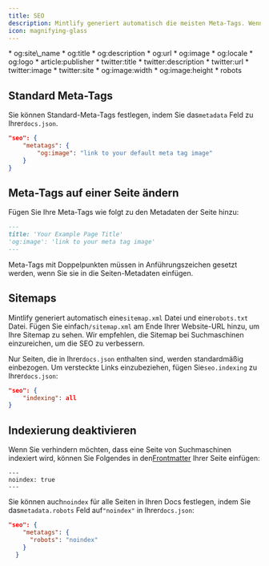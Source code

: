 ```yaml
---
title: SEO
description: Mintlify generiert automatisch die meisten Meta-Tags. Wenn Sie diese anpassen möchten, können Sie Standardwerte in docs.json festlegen oder sie pro Seite ändern.
icon: magnifying-glass
---
```


<Accordion title="Supported Meta Tags">
  * og:site\_name
  * og:title
  * og:description
  * og:url
  * og:image
  * og:locale
  * og:logo
  * article:publisher
  * twitter:title
  * twitter:description
  * twitter:url
  * twitter:image
  * twitter:site
  * og:image:width
  * og:image:height
  * robots
</Accordion>

## Standard Meta-Tags

Sie können Standard-Meta-Tags festlegen, indem Sie das`metadata` Feld zu Ihrer`docs.json`.

```json
"seo": {
    "metatags": {
        "og:image": "link to your default meta tag image"
    }
}
```

## Meta-Tags auf einer Seite ändern

Fügen Sie Ihre Meta-Tags wie folgt zu den Metadaten der Seite hinzu:

```md
---
title: 'Your Example Page Title'
'og:image': 'link to your meta tag image'
---
```

<Warning>
  Meta-Tags mit Doppelpunkten müssen in Anführungszeichen gesetzt werden, wenn Sie sie in die Seiten-Metadaten einfügen.
</Warning>

## Sitemaps

Mintlify generiert automatisch eine`sitemap.xml` Datei und eine`robots.txt` Datei. Fügen Sie einfach`/sitemap.xml` am Ende Ihrer Website-URL hinzu, um Ihre Sitemap zu sehen. Wir empfehlen, die Sitemap bei Suchmaschinen einzureichen, um die SEO zu verbessern.

Nur Seiten, die in Ihrer`docs.json` enthalten sind, werden standardmäßig einbezogen. Um versteckte Links einzubeziehen, fügen Sie`seo.indexing` zu Ihrer`docs.json`:

```json
"seo": {
    "indexing": all
}
```

## Indexierung deaktivieren

Wenn Sie verhindern möchten, dass eine Seite von Suchmaschinen indexiert wird, können Sie Folgendes in den[Frontmatter](/page) Ihrer Seite einfügen:

```
---
noindex: true
---
```

Sie können auch`noindex` für alle Seiten in Ihren Docs festlegen, indem Sie das`metadata.robots` Feld auf`"noindex"` in Ihrer`docs.json`:

```json
"seo": {
    "metatags": {
      "robots": "noindex"
    }
  }
```
